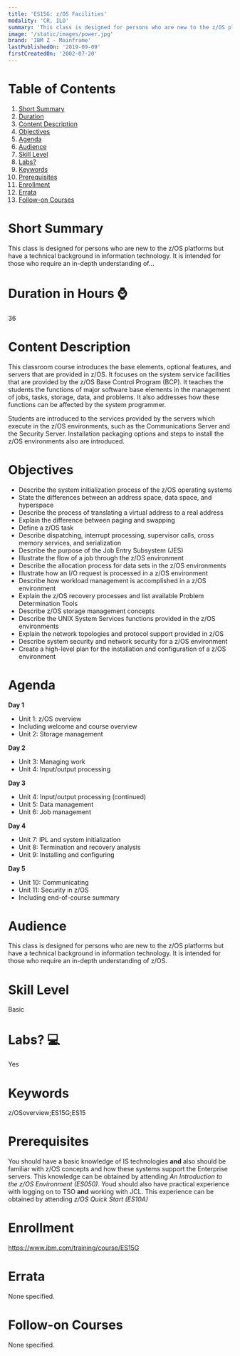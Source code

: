 ```yaml
---
title: 'ES15G: z/OS Facilities'
modality: 'CR, ILO'
summary: 'This class is designed for persons who are new to the z/OS platforms but have a technical background in information technology. It is intended for those who require an in-depth understanding of...'
image: '/static/images/power.jpg'
brand: 'IBM Z - Mainframe'
lastPublishedOn: '2019-09-09'
firstCreatedOn: '2002-07-20'
---
```

# Table of Contents
1.  [Short Summary](#short-summary)
2.  [Duration](#duration-in-hours-)
3.  [Content Description](#content-description)
4.  [Objectives](#objectives)
5.  [Agenda](#agenda)
6.  [Audience](#audience)
7.  [Skill Level](#skill-level)
8.  [Labs?](#labs-)
9.  [Keywords](#keywords)
10. [Prerequisites](#prerequisites)
11. [Enrollment](#enrollment)
12. [Errata](#errata)
13. [Follow-on Courses](#follow-on-courses)

# Short Summary
This class is designed for persons who are new to the z/OS platforms but have a technical background in information technology. It is intended for those who require an in-depth understanding of...

# Duration in Hours ⌚
36

# Content Description
<p>This classroom course introduces the base elements, optional features, and servers that are provided in z/OS. It focuses on the system service facilities that are provided by the z/OS Base Control Program (BCP). It teaches the students the functions of major software base elements in the management of jobs, tasks, storage, data, and problems. It also addresses how these functions can be affected by the system programmer.</p>

<p>Students are introduced to the services provided by the servers which execute in the z/OS environments, such as the Communications Server and the Security Server. Installation packaging options and steps to install the z/OS environments also are introduced.</p>

# Objectives
<ul>
	<li>Describe the system initialization process of the z/OS operating systems</li>
	<li>State the differences between an address space, data space, and hyperspace</li>
	<li>Describe the process of translating a virtual address to a real address</li>
	<li>Explain the difference between paging and swapping</li>
	<li>Define a z/OS task</li>
	<li>Describe dispatching, interrupt processing, supervisor calls, cross memory services, and serialization</li>
	<li>Describe the purpose of the Job Entry Subsystem (JES)</li>
	<li>Illustrate the flow of a job through the z/OS environment</li>
	<li>Describe the allocation process for data sets in the z/OS environments</li>
	<li>Illustrate how an I/O request is processed in a z/OS environment</li>
	<li>Describe how workload management is accomplished in a z/OS environment</li>
	<li>Explain the z/OS recovery processes and list available Problem Determination Tools</li>
	<li>Describe z/OS storage management concepts</li>
	<li>Describe the UNIX System Services functions provided in the z/OS environments</li>
	<li>Explain the network topologies and protocol support provided in z/OS</li>
	<li>Describe system security and network security for a z/OS environment</li>
	<li>Create a high-level plan for the installation and configuration of a z/OS environment</li>
</ul>

# Agenda
<p><strong>Day 1</strong></p><ul><li>Unit 1: z/OS overview</li><li>Including welcome and course overview</li><li>Unit 2: Storage management</li></ul><p><strong>Day 2</strong></p><ul><li>Unit 3: Managing work</li><li>Unit 4: Input/output processing</li></ul><p><strong>Day 3</strong></p><ul><li>Unit 4: Input/output processing (continued)</li><li>Unit 5: Data management</li><li>Unit 6: Job management</li></ul><p><strong>Day 4</strong></p><ul><li>Unit 7: IPL and system initialization</li><li>Unit 8: Termination and recovery analysis</li><li>Unit 9: Installing and configuring</li></ul><p><strong>Day 5</strong></p><ul><li>Unit 10: Communicating</li><li>Unit 11: Security in z/OS</li><li>Including end-of-course summary</li></ul>

# Audience
<p>This class is designed for persons who are new to the z/OS platforms but have a technical background in information technology. It is intended for those who require an in-depth understanding of z/OS.</p>

# Skill Level
Basic

# Labs? 💻
Yes

# Keywords
z/OSoverview;ES15G;ES15

# Prerequisites
<p>You should have a basic knowledge of IS technologies <strong>and</strong> also should be familiar with z/OS concepts and how these systems support the Enterprise servers. This knowledge can be obtained by attending <em>An Introduction to the z/OS Environment (ES050). </em>Youd<em> </em>should also have practical experience with logging on to TSO <strong>and</strong> working with JCL. This experience can be obtained by attending <em>z/OS Quick Start (ES10A)</em></p>

# Enrollment
https://www.ibm.com/training/course/ES15G

# Errata
None specified.

# Follow-on Courses
None specified.

